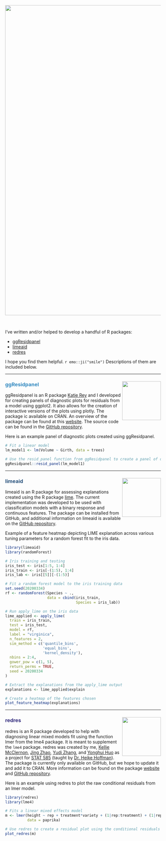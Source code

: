 
<br>

<img src="/images/kayak.jpeg" width = 1000 />

<br>

I've written and/or helped to develop a handful of R packages:

- [ggResidpanel](#ggResidpanel)
- [limeaid](#limeaid)
- [redres](#redres)

I hope you find them helpful. `r emo::ji("smile")` Descriptions of them are included below.

---

### <font color="#368BC1"> ggResidpanel </font> <img align="right" src="https://github.com/goodekat/ggResidpanel/blob/master/README_files/figure-static/logo.png?raw=true" width = 125 /> {#ggResidpanel}

ggResidpanel is an R package [Katie Rey](https://github.com/reykp) and I developed for creating panels of diagnostic plots for residuals from a model using ggplot2. It also allows for the creation of interactive versions of the plots using plotly. The package ic available on CRAN. An overview of the package can be found at this [website](https://goodekat.github.io/ggResidpanel/). The source code can be found in the [GitHub repository](https://github.com/goodekat/ggResidpanel).

Here is an example panel of diagnostic plots created using ggResidpanel.

```r
# Fit a linear model
lm_model1 <- lm(Volume ~ Girth, data = trees)

# Use the resid_panel function from ggResidpanel to create a panel of diagnostics plots
ggResidpanel::resid_panel(lm_model1)
```

---

### <font color="#2B547E"> limeaid </font> <img align="right" src="https://github.com/goodekat/limeaid/blob/master/inst/limeaid-sticker2.png?raw=true" width = 125 /> {#limeaid}

limeaid is an R package for assessing explanations created using the R package [lime](https://lime.data-imaginist.com/). The current implementation was developed to be used with classification models with a binary response and continuous features. The package can be installed from GitHub, and additional information on limeaid is available on the [GitHub repository](https://github.com/goodekat/limeaid).

Example of a feature heatmap depicting LIME explanation across various tuning parameters for a random forest fit to the iris data.

```r
library(limeaid)
library(randomForest)

# Iris training and testing
iris_test <- iris[1:5, 1:4]
iris_train <- iris[-(1:5), 1:4]
iris_lab <- iris[[5]][-(1:5)]

# Fit a random forest model to the iris training data
set.seed(20200334)
rf <- randomForest(Species ~ .,
                   data = cbind(iris_train, 
                                Species = iris_lab))

# Run apply_lime on the iris data
lime_applied <- apply_lime(
  train = iris_train,
  test = iris_test,
  model = rf,
  label = "virginica",
  n_features = 2,
  sim_method = c('quantile_bins',
                 'equal_bins',
                 'kernel_density'),
  nbins = 2:4,
  gower_pow = c(1, 5),
  return_perms = TRUE,
  seed = 20200334
)

# Extract the explanations from the apply_lime output
explanations <- lime_applied$explain

# Create a heatmap of the features chosen
plot_feature_heatmap(explanations)
```

---

### <font color="#342D7E"> redres </font> <img align="right" src="https://github.com/goodekat/redres/blob/master/README_files/static-figures/sticker.png?raw=true" width = 125 /> {#redres}

redres is an R package developed to help with diagnosing linear mixed models fit using the function lmer from the lme4 package. It is meant to supplement the `lme4` package. redres was created by me, [Kellie McClernon](https://github.com/kmcclernon), [Jing Zhao](https://github.com/jingzhao19), [Yudi Zhang](https://github.com/yudizhangzyd), and [Yonghui Huo](https://github.com/huo198909) as a project for [STAT 585](https://stat585-at-isu.github.io/) (taught by [Dr. Heike Hoffman](https://github.com/heike)). The package is currently only available on GitHub, but we hope to update it and add it to CRAN. More information can be found on the package [website](https://goodekat.github.io/redres/index.html) and [GitHub repository](https://github.com/goodekat/redres).

Here is an example using redres to plot the raw conditional residuals from an lmer model.

```r
library(redres)
library(lme4)

# Fits a linear mixed effects model
m <- lmer(height ~ rep + treatment*variety + (1|rep:treatment) + (1|rep:treatment:variety), 
          data = paprika)

# Use redres to create a residual plot using the conditional residuals
plot_redres(m)
```
